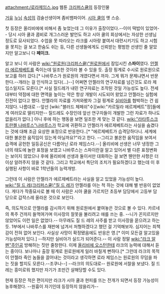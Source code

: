 attachment:/로라제임스.jpg
웹툰 [[크리퍼스큘]]의 등장인물

[[거유]] [[누님]] [[속성]]의 검술선생이며 좀비뱀파이어. [[시아 쿨]]의 옛 스승. 

첫 등장은 올리비에에 비해서 좀 늦었는데 그 이유가 출장이었다.--이미 떡밥이 있었어-- 당시 시아 쿨과 콤비로 개그스러운 발언도 하고 시아 쿨의 회상에서는 자상한 선생님 정도로 묘사되었다. 수업을 못 따라오는 라크를 시아랑 붙여서 대련시키기도 하고 시험을 못치는 걸 보고 한숨도 쉬는 등, 다른 선생들에게도 신뢰받는 평범한 선생인 줄 알았지만 알고보니 다 '''페이크.'''

알고 보니 이 사람은 [[wiki:"원로원(크리퍼스큘)"원로원]]에서 잠입시킨 '''스파이'''였다. [[안젤라 에르제베트]]를 죽이는데 일조한 것이라 볼 수 있을 듯. 출장 핑계로 수시로 원로원으로 보고를 하러 갔다.[* 나바루스가 원로원의 개였다면서 까자. 그게 뭐가 문제냐면서 반문한다.--개라는 걸 인식하고 있다(...)--] 어쩌면 안젤라의 연구자료를 넘긴것도 로라 제임스일지도 모른다.[* 사실 질드레가 내민 연구자료는 조작된 것일 가능성도 높다. 전세대부터 약점에 대한 면역을 높이는 약은 항상 개발이 시도되어 왔었고 안젤라는 실험에 진전이 없다고 했다. 안젤라의 자료를 가져와봤자 그걸 핑계로 [[실비아(크리퍼스큘)|실비아]]를 협박하는 건 쉽지않다. 나름대로 --앞선 [wiki:"블러드 체페쉬"수][wiki:"카르밀라 에르제베트"장]들에게 여러모로 딸리지만-- 질드레도 수장인데 앞선 연구자들이 개발한 그런 자료가 하나도 없을리가 없다.] 아니 후에 하는 행동을 보면 일조한 게 맞는 것 같다. [[wiki:"라타투스크 트란켈 나바루스"나바루스]]가 학교에 귀환하고 안젤라가 에르제베트라는 사실을 숨겼다는 것에 대해 조금 요상한 표정으로 반응한다..[* "에르제베트가 습격당하다니. 세계에 대한 불온한 움직임이 있는게 아닐까요?"라고 한다. --그리고 불온한 움직임을 보여서 습격에 공헌한 일등공신은 다름아닌 로라 제임스다.--]  올리비에 선생은 너무 냉정한 그녀의 태도에 놀란 표정을 보였고 나바루스는 스파이란걸 알고 있어서 별 다른 표정변화는 보이지 않았으나 후에 올리비에 선생과 둘이서만 대화하는 걸 보면 웬만한 사항은 더 이상 알려주지 않을 것 같다. 그리고 학교에서 특단의 조치가 필요하겠다고 했는데 이 후 실행된 사항이 바로 1학년들의 능력개방.

그런데 이 사람은 안젤라가 에르제베트라는 사실을 알고 있었을 가능성이 높다. [[wiki:"질 드 레(크리퍼스큘)"질 드 레]]가 안젤라를 아는 척 하는 것에 대해 별 반응이 없었다. 게다가 작중묘사로 볼 때 이 사람은 시아 쿨을 가르치던 초등부 담당에서 고등부 담당으로 갑작스레 올라온 것으로 보인다. 

즉, 의도적으로 안젤라를 감시하기 위해 원로원에서 붙여놓은 것으로 볼 수 있다. 카르네의 폭주 건까지 들먹여가며 이사장의 잘못을 불리려고 애를 쓰는 중. --니가 꼰지르지만 않았어도 이런 일은 없었다.-- 아무래도 질 드 레의 사주를 받고 이사장을 묻으려고 하는 듯. 1부에서 나바루스를 재판에 넘겨서 처형하겠다고 했던 걸 기억해보자.
심지어는 죄책감이 전혀 없어 보인다. 사실상 사망이 확정됐음에도 반응은 영.[* 이미 모든걸 알고있을 가능성마저 있다.] --하지만 실비아가 실드가 되어준다.-- 
이 사람 정말 [[wiki:"라크 알펜"주인공]] 방해하는 짓만 줄창한다. 이제 [[올리비에 오스턴]]한테 라크의 능력에 대해서 듣는 중이다. 보나마나 출장 핑계로 원로원에게 일러 바칠게 뻔하다.[* 그런데 라크의 목적이 안젤라 죽인 놈들을 끌어내는 것이라고 생각하면 로라 제임스는 원로원의 무덤을 파는 짓을 할지도 모른다.--조쿠나--]
--라크의 의도대로--
원로원에 서찰을 보냈다. 질 드 레는 흥미로워 했지만 자기가 조만간 살해당할 수도 있다.

현재 등장은 적은 편이지만 라크가 시아 쿨과 현피를 뜨는 전개가 되면서 등장 가능성이 농후해졌다. --원흉이 자기인데 등장하지 않을리가--
